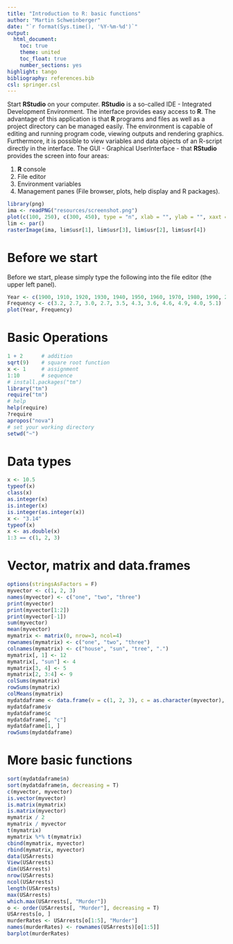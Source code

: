 ```yaml
---
title: "Introduction to R: basic functions"
author: "Martin Schweinberger"
date: "`r format(Sys.time(), '%Y-%m-%d')`"
output: 
  html_document:
    toc: true
    theme: united
    toc_float: true
    number_sections: yes
highlight: tango
bibliography: references.bib
csl: springer.csl
---
```


Start **RStudio** on your computer. **RStudio** is a so-called IDE - Integrated Development Environment. The interface provides easy access to **R**. The advantage of this application is that **R** programs and files as well as a project directory can be managed easily. The environment is capable of editing and running program code, viewing outputs and rendering graphics. Furthermore, it is possible to view variables and data objects of an R-script directly in the interface. The GUI - Graphical UserInterface - that **RStudio** provides the screen  into four areas:

1. **R** console
2. File editor
3. Environment variables
4. Management panes (File browser, plots, help display and R packages).

```r
library(png)
ima <- readPNG("resources/screenshot.png")
plot(c(100, 250), c(300, 450), type = "n", xlab = "", ylab = "", xaxt = "n",yaxt = "n")
lim <- par()
rasterImage(ima, lim$usr[1], lim$usr[3], lim$usr[2], lim$usr[4])
```

# Before we start

Before we start, please simply type the following into the file editor (the upper left panel).

```r
Year <- c(1900, 1910, 1920, 1930, 1940, 1950, 1960, 1970, 1980, 1990, 2000)
Frequency <- c(3.2, 2.7, 3.0, 2.7, 3.5, 4.3, 3.6, 4.6, 4.9, 4.0, 5.1)
plot(Year, Frequency)

```





# Basic Operations


```r
1 + 2      # addition
sqrt(9)    # square root function
x <- 1     # assignment
1:10       # sequence
# install.packages("tm") 
library("tm")
require("tm")
# help
help(require) 
?require
apropos("nova")
# set your working directory
setwd("~") 
```

# Data types

```r
x <- 10.5
typeof(x)
class(x)
as.integer(x)
is.integer(x)
is.integer(as.integer(x))
x <- "3.14"
typeof(x)
x <- as.double(x)
1:3 == c(1, 2, 3)
```

# Vector, matrix and data.frames

```r
options(stringsAsFactors = F)
myvector <- c(1, 2, 3)
names(myvector) <- c("one", "two", "three")
print(myvector)
print(myvector[1:2])
print(myvector[-1])
sum(myvector)
mean(myvector)
mymatrix <- matrix(0, nrow=3, ncol=4)
rownames(mymatrix) <- c("one", "two", "three")
colnames(mymatrix) <- c("house", "sun", "tree", ".")
mymatrix[, 1] <- 12
mymatrix[, "sun"] <- 4
mymatrix[3, 4] <- 5
mymatrix[2, 3:4] <- 9
colSums(mymatrix)
rowSums(mymatrix)
colMeans(mymatrix)
mydatdaframe <- data.frame(v = c(1, 2, 3), c = as.character(myvector), n = c("one", "two", "three"))
mydatdaframe$v
mydatdaframe$c
mydatdaframe[, "c"]
mydatdaframe[1, ]
rowSums(mydatdaframe)
```


# More basic functions

```r
sort(mydatdaframe$n)
sort(mydatdaframe$n, decreasing = T)
c(myvector, myvector)
is.vector(myvector)
is.matrix(mymatrix)
is.matrix(myvector)
mymatrix / 2
mymatrix / myvector
t(mymatrix)
mymatrix %*% t(mymatrix)
cbind(mymatrix, myvector)
rbind(mymatrix, myvector)
data(USArrests)
View(USArrests)
dim(USArrests)
nrow(USArrests)
ncol(USArrests)
length(USArrests)
max(USArrests)
which.max(USArrests[, "Murder"])
o <- order(USArrests[, "Murder"], decreasing = T)
USArrests[o, ]
murderRates <- USArrests[o[1:5], "Murder"]
names(murderRates) <- rownames(USArrests)[o[1:5]]
barplot(murderRates)
```